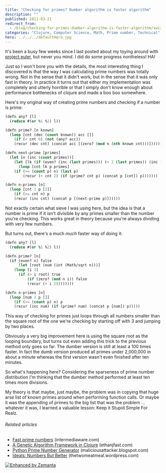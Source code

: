 ```yaml
---
title: "Checking for primes? Dumber algorithm is faster algorithm"
description: ""
published: 2011-03-21
redirect_from:
  - /blog/checking-for-primes-dumber-algorithm-is-faster-algorithm/swizec/1580
categories: "Clojure, Computer Science, Math, Prime number, Technical"
hero: ../../../defaultHero.jpg
---
```


It's been a busy few weeks since I last posted about my toying around with [project euler](http://projecteuler.net/ "Project Euler"), but never you mind. I did do some progress nontheless! HA!

Just so I won't bore you with the details, the most interesting thing I discovered is that the way I was calculating prime numbers was totally wrong. Not in the sense that it didn't work, but in the sense that it was only fast in theory. In practice it turns out that either my implementation was completely and utterly horrible or that I simply don't know enough about performance bottlenecks of clojure and made a boo boo somewhere.

Here's my original way of creating prime numbers and checking if a number is prime:

```lisp
(defn any? [l]
  (reduce #(or %1 %2) l))

(defn prime? [n known]
  (loop [cnt (dec (count known)) acc []]
    (if (< cnt 0) (not (any? acc))
	(recur (dec cnt) (concat acc [(zero? (mod n (nth known cnt)))])))))

(defn next-prime [primes]
  (let [n (inc (count primes))]
    (let [lk (if (even? (inc (last primes))) (+ 2 (last primes)) (inc (last primes)))]
      (loop [cnt lk p primes]
	(if (>= (count p) n) (last p)
	    (recur (+ cnt 2) (if (prime? cnt p) (concat p [cnt]) p)))))))

(defn n-primes [n]
  (loop [cnt 1 p [2]]
    (if (>= cnt n) p
	(recur (inc cnt) (concat p [(next-prime p)])))))
```

Not exactly certain what sieve I was using here, but the idea is that a number is prime if it isn't divisible by any primes smaller than the number you're checking. This works great in theory because you're always dividing with very few numbers.

But turns out, there's a much _much_ faster way of doing it:

```lisp
(defn any? [l]
  (reduce #(or %1 %2) l))

(defn prime? [n]
  (if (even? n) false
      (let [root (num (int (Math/sqrt n)))]
	(loop [i 3]
	  (if (> i root) true
	      (if (zero? (mod n i)) false
		  (recur (+ i 2))))))))

(defn n-primes [n]
  (loop [num 2 p []]
    (if (>= (count p) n) p
	(recur (inc num) (if (prime? num) (concat p [num]) p)))))
```

This way of checking for primes just loops through all numbers smaller than the square root of the one we're checking by starting off with 3 and jumping by two places.

Obviously a very big improvement here is using the square root as the looping boundary, but turns out even adding this trick to the previous method only goes so far. The dumber version is still at least a 100 times faster. In fact the dumb version produced all primes under 2,000,000 in about a minute whereas the first version wasn't even finished after ten minutes.

So what's happening here? Considering the sparseness of prime number distribution I'm thinking that the dumber method performed at least ten times more divisions.

My theory is that maybe, just maybe, the problem was in copying that huge arse list of known primes around when performing function calls. Or maybe it was the appending of primes to the big list that was the problem ... whatever it was, I learned a valuable lesson: Keep it Stupid Simple For Realz.

###### Related articles

- [Fast prime numbers](http://www.intermediaware.com/blog/846/hack-of-the-day-fast-prime-numbers) (intermediaware.com)
- [A Genetic Algorithm Framework in Clojure](http://blog.ethanjfast.com/2009/09/ga-framework/) (ethanjfast.com)
- [Python Prime Number Generator](http://maliciousattacker.blogspot.com/2010/12/python-prime-number-generator.html) (maliciousattacker.blogspot.com)
- [Ideals: Numbers But Better](http://thetwomeatmeal.wordpress.com/2011/03/08/ideals-numbers-but-better/) (thetwomeatmeal.wordpress.com)

[![Enhanced by Zemanta](http://img.zemanta.com/zemified_e.png?x-id=c9491d9b-7861-42c3-b3fc-91e46335a18e)](http://www.zemanta.com/ "Enhanced by Zemanta")
